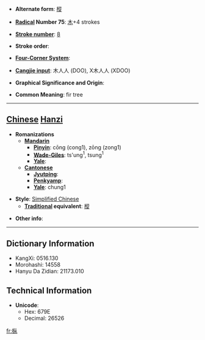 * '''Alternate form''': [[樅]]

* '''[[Wiktionary:Chinese radical index| Radical]] Number 75''': [[Wiktionary:Chinese radical index 木|木]]+4 strokes

* '''[[Wiktionary:Chinese total strokes index|Stroke number]]''': [[Wiktionary:Chinese total strokes index 8|8]]

* '''Stroke order''': 

* '''[[Wiktionary:Chinese four corner index|Four-Corner System]]''': 

* '''[[Wiktionary:Chinese Cangjie index|Cangjie input]]''': 木人人 (DOO), X木人人 (XDOO)

* '''Graphical Significance and Origin''': 

* '''Common Meaning''': fir tree

----

== [[Chinese]] [[Hanzi]] ==

* '''Romanizations'''
** '''[[Mandarin]]'''
*** '''[[Pinyin]]''': cōng (cong1), zōng (zong1)
*** '''[[Wade-Giles]]''': ts'ung<sup>1</sup>, tsung<sup>1</sup>
*** '''[[Yale]]''': 
** '''[[Cantonese]]'''
*** '''[[Jyutping]]''':
*** '''[[Penkyamp]]''': 
*** '''[[Yale]]''': chung1

* '''Style''': [[Simplified Chinese]] 
** '''[[Traditional Chinese|Traditional]] equivalent''': [[樅]]

* '''Other info''': 

----

== Dictionary Information ==

* KangXi: 0516.130
* Morohashi: 14558
* Hanyu Da Zidian: 21173.010

== Technical Information ==

* '''Unicode''':
** Hex: 679E
** Decimal: 26526

[[fr:枞]]